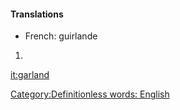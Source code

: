 ====Translations====
*French: guirlande
#{{stub}} [[Category:Definitionless words: English]]

[[it:garland]]